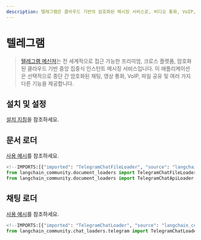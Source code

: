 ```yaml
---
description: 텔레그램은 클라우드 기반의 암호화된 메시징 서비스로, 비디오 통화, VoIP, 파일 공유 등 다양한 기능을 제공합니다.
---
```


# 텔레그램

> [텔레그램 메신저](https://web.telegram.org/a/)는 전 세계적으로 접근 가능한 프리미엄, 크로스 플랫폼, 암호화된 클라우드 기반 중앙 집중식 인스턴트 메시징 서비스입니다. 이 애플리케이션은 선택적으로 종단 간 암호화된 채팅, 영상 통화, VoIP, 파일 공유 및 여러 가지 다른 기능을 제공합니다.

## 설치 및 설정

[설치 지침](/docs/integrations/document_loaders/telegram)을 참조하세요.

## 문서 로더

[사용 예시](/docs/integrations/document_loaders/telegram)를 참조하세요.

```python
<!--IMPORTS:[{"imported": "TelegramChatFileLoader", "source": "langchain_community.document_loaders", "docs": "https://api.python.langchain.com/en/latest/document_loaders/langchain_community.document_loaders.telegram.TelegramChatFileLoader.html", "title": "Telegram"}, {"imported": "TelegramChatApiLoader", "source": "langchain_community.document_loaders", "docs": "https://api.python.langchain.com/en/latest/document_loaders/langchain_community.document_loaders.telegram.TelegramChatApiLoader.html", "title": "Telegram"}]-->
from langchain_community.document_loaders import TelegramChatFileLoader
from langchain_community.document_loaders import TelegramChatApiLoader
```


## 채팅 로더

[사용 예시](/docs/integrations/chat_loaders/telegram)를 참조하세요.

```python
<!--IMPORTS:[{"imported": "TelegramChatLoader", "source": "langchain_community.chat_loaders.telegram", "docs": "https://api.python.langchain.com/en/latest/chat_loaders/langchain_community.chat_loaders.telegram.TelegramChatLoader.html", "title": "Telegram"}]-->
from langchain_community.chat_loaders.telegram import TelegramChatLoader
```